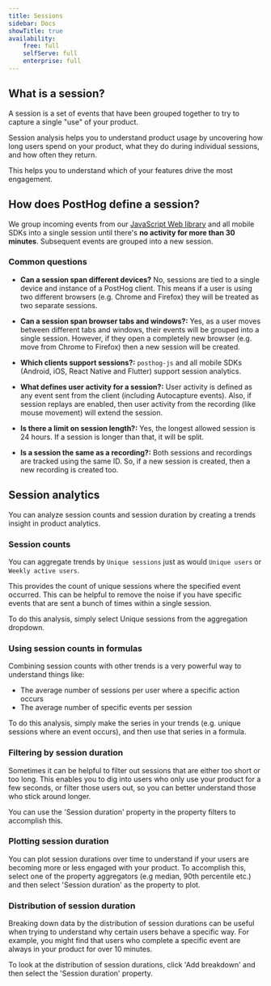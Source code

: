 ```yaml
---
title: Sessions
sidebar: Docs
showTitle: true
availability:
    free: full
    selfServe: full
    enterprise: full
---
```



## What is a session?

A session is a set of events that have been grouped together to try to capture a single "use" of your product.

Session analysis helps you to understand product usage by uncovering how long users spend on your product, what they do during individual sessions, and how often they return.

This helps you to understand which of your features drive the most engagement.

## How does PostHog define a session?

We group incoming events from our [JavaScript Web library](/docs/libraries/js) and all mobile SDKs into a single session until there's **no activity for more than 30 minutes**. Subsequent events are grouped into a new session.

### Common questions

- **Can a session span different devices?** No, sessions are tied to a single device and instance of a PostHog client. This means if a user is using two different browsers (e.g. Chrome and Firefox) they will be treated as two separate sessions.

- **Can a session span browser tabs and windows?:** Yes, as a user moves between different tabs and windows, their events will be grouped into a single session. However, if they open a completely new browser (e.g. move from Chrome to Firefox) then a new session will be created.

- **Which clients support sessions?:** `posthog-js` and all mobile SDKs (Android, iOS, React Native and Flutter) support session analytics.

- **What defines user activity for a session?:** User activity is defined as any event sent from the client (including Autocapture events). Also, if session replays are enabled, then user activity from the recording (like mouse movement) will extend the session.

- **Is there a limit on session length?:** Yes, the longest allowed session is 24 hours. If a session is longer than that, it will be split.

- **Is a session the same as a recording?:** Both sessions and recordings are tracked using the same ID. So, if a new session is created, then a new recording is created too.

## Session analytics
 
You can analyze session counts and session duration by creating a trends insight in product analytics.

### Session counts

You can aggregate trends by `Unique sessions` just as would `Unique users` or `Weekly active users`.

This provides the count of unique sessions where the specified event occurred. This can be helpful to remove the noise if you have specific events that are sent a bunch of times within a single session.

To do this analysis, simply select Unique sessions from the aggregation dropdown.

<ProductScreenshot
    imageLight = {uniqueSessionLight} 
    imageDark = {uniqueSessionDark}
    alt="Session counts" 
    classes="rounded"
/>

### Using session counts in formulas

Combining session counts with other trends is a very powerful way to understand things like:

-   The average number of sessions per user where a specific action occurs
-   The average number of specific events per session

To do this analysis, simply make the series in your trends (e.g. unique sessions where an event occurs), and then use that series in a formula.


<ProductScreenshot
    imageLight = {sessionFormulaLight} 
    imageDark = {sessionFormulaDark}
    alt="Session formula" 
    classes="rounded"
/>

### Filtering by session duration

Sometimes it can be helpful to filter out sessions that are either too short or too long. This enables you to dig into users who only use your product for a few seconds, or filter those users out, so you can better understand those who stick around longer.

You can use the 'Session duration' property in the property filters to accomplish this.

<ProductScreenshot
    imageLight = {durationFilterLight} 
    imageDark = {durationFilterDark}
    alt="Session duration filter" 
    classes="rounded"
/>

### Plotting session duration

You can plot session durations over time to understand if your users are becoming more or less engaged with your product. To accomplish this, select one of the property aggregators (e.g median, 90th percentile etc.) and then select 'Session duration' as the property to plot.

<ProductScreenshot
    imageLight = {medianDurationLight} 
    imageDark = {medianDurationDark}
    alt="Session median duration" 
    classes="rounded"
/>

### Distribution of session duration

Breaking down data by the distribution of session durations can be useful when trying to understand why certain users behave a specific way. For example, you might find that users who complete a specific event are always in your product for over 10 minutes.

To look at the distribution of session durations, click 'Add breakdown' and then select the 'Session duration' property.

<ProductScreenshot
    imageLight = {durationBreakdownLight} 
    imageDark = {durationBreakdownDark}
    alt="Session duration breakdown" 
    classes="rounded"
/>